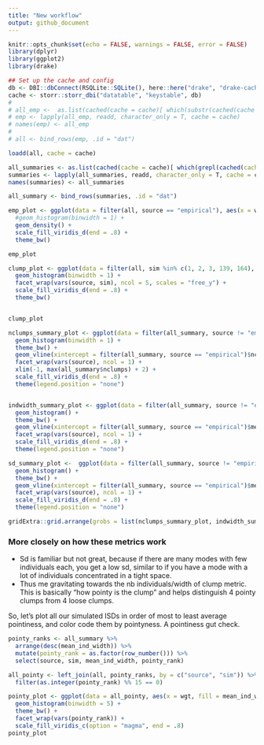 ```yaml
---
title: "New workflow"
output: github_document
---
```


```r
knitr::opts_chunk$set(echo = FALSE, warnings = FALSE, error = FALSE)
library(dplyr)
library(ggplot2)
library(drake)
```

```r

## Set up the cache and config
db <- DBI::dbConnect(RSQLite::SQLite(), here::here("drake", "drake-cache.sqlite"))
cache <- storr::storr_dbi("datatable", "keystable", db)
# 
# all_emp <-  as.list(cached(cache = cache)[ which(substr(cached(cache = cache), 0, 7) == "all_emp")])
# emp <- lapply(all_emp, readd, character_only = T, cache = cache)
# names(emp) <- all_emp
# 
# all <- bind_rows(emp, .id = "dat")

loadd(all, cache = cache)

all_summaries <- as.list(cached(cache = cache)[ which(grepl(cached(cache = cache), pattern = "summary"))])
summaries <- lapply(all_summaries, readd, character_only = T, cache = cache)
names(summaries) <- all_summaries

all_summary <- bind_rows(summaries, .id = "dat")

```

```r

emp_plot <- ggplot(data = filter(all, source == "empirical"), aes(x = wgt, fill = as.factor(clump), group = clump)) +
  #geom_histogram(binwidth = 1) +
  geom_density() +
  scale_fill_viridis_d(end = .8) +
  theme_bw()

emp_plot

```

```r

clump_plot <- ggplot(data = filter(all, sim %in% c(1, 2, 3, 139, 164), source != "empirical"), aes(x = wgt, fill = source, group = clump)) +
  geom_histogram(binwidth = 1) +
  facet_wrap(vars(source, sim), ncol = 5, scales = "free_y") +
  scale_fill_viridis_d(end = .8) +
  theme_bw()


clump_plot

```

```r

nclumps_summary_plot <- ggplot(data = filter(all_summary, source != "empirical"), aes(x = nclumps, fill = source, group = source)) +
  geom_histogram(binwidth = 1) +
  theme_bw() +
  geom_vline(xintercept = filter(all_summary, source == "empirical")$nclumps[1]) +
  facet_wrap(vars(source), ncol = 1) +
  xlim(-1, max(all_summary$nclumps) + 2) +
  scale_fill_viridis_d(end = .8) +
  theme(legend.position = "none")


indwidth_summary_plot <- ggplot(data = filter(all_summary, source != "empirical"), aes(x = mean_ind_width, fill = source, group = source)) +
  geom_histogram() +
  theme_bw() +
  geom_vline(xintercept = filter(all_summary, source == "empirical")$mean_ind_width[1]) +
  facet_wrap(vars(source), ncol = 1) +
  scale_fill_viridis_d(end = .8) +
  theme(legend.position = "none")

sd_summary_plot <-  ggplot(data = filter(all_summary, source != "empirical"), aes(x = mean_sd, fill = source, group = source)) +
  geom_histogram() +
  theme_bw() +
  geom_vline(xintercept = filter(all_summary, source == "empirical")$mean_sd[1]) +
  facet_wrap(vars(source), ncol = 1) +
  scale_fill_viridis_d(end = .8) +
  theme(legend.position = "none")

gridExtra::grid.arrange(grobs = list(nclumps_summary_plot, indwidth_summary_plot, sd_summary_plot), ncol = 3)

```


### More closely on how these metrics work

* Sd is familiar but not great, because if there are many modes with few individuals each, you get a low sd, similar to if you have a mode with a lot of individuals concentrated in a tight space.
* Thus me gravitating towards the nb individuals/width of clump metric. This is basically "how pointy is the clump" and helps distinguish 4 pointy clumps from 4 loose clumps.

So, let's plot all our simulated ISDs in order of most to least average pointiness, and color code them by pointyness. A pointiness gut check. 


```r

pointy_ranks <- all_summary %>%
  arrange(desc(mean_ind_width)) %>%
  mutate(pointy_rank = as.factor(row_number())) %>%
  select(source, sim, mean_ind_width, pointy_rank)

all_pointy <- left_join(all, pointy_ranks, by = c("source", "sim")) %>%
  filter(as.integer(pointy_rank) %% 15 == 0)

pointy_plot <- ggplot(data = all_pointy, aes(x = wgt, fill = mean_ind_width)) +
  geom_histogram(binwidth = 5) + 
  theme_bw() +
  facet_wrap(vars(pointy_rank)) +
  scale_fill_viridis_c(option = "magma", end = .8)
pointy_plot
```

